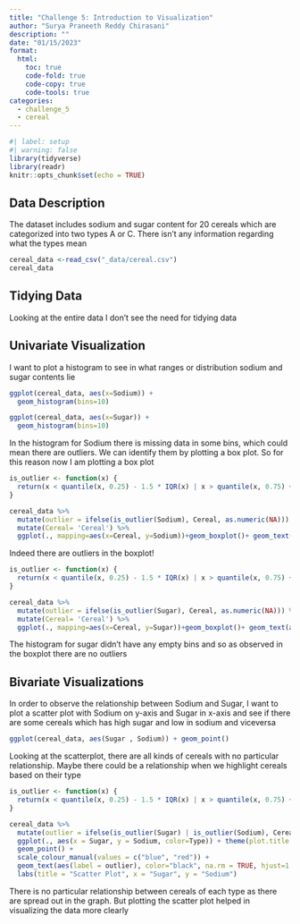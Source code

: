 ```yaml
---
title: "Challenge 5: Introduction to Visualization"
author: "Surya Praneeth Reddy Chirasani"
description: ""
date: "01/15/2023"
format:
  html:
    toc: true
    code-fold: true
    code-copy: true
    code-tools: true
categories:
  - challenge_5
  - cereal
---
```


```r
#| label: setup
#| warning: false
library(tidyverse)
library(readr)
knitr::opts_chunk$set(echo = TRUE)
```

## Data Description
The dataset includes sodium and sugar content for 20 cereals which are categorized into two types A or C. There isn't any information regarding what the types mean

```r
cereal_data <-read_csv("_data/cereal.csv")
cereal_data
```
## Tidying Data
Looking at the entire data I don't see the need for tidying data

## Univariate Visualization

I want to plot a histogram to see in what ranges or distribution sodium and sugar contents lie

```r
ggplot(cereal_data, aes(x=Sodium)) +
  geom_histogram(bins=10) 
```

```r
ggplot(cereal_data, aes(x=Sugar)) +
  geom_histogram(bins=10) 
```

In the histogram for Sodium there is missing data in some bins, which could mean there are outliers. We can identify them by plotting a box plot. So for this reason now I am plotting a box plot

```r

is_outlier <- function(x) {
  return(x < quantile(x, 0.25) - 1.5 * IQR(x) | x > quantile(x, 0.75) + 1.5 * IQR(x))
}

cereal_data %>% 
  mutate(outlier = ifelse(is_outlier(Sodium), Cereal, as.numeric(NA))) %>% 
  mutate(Cereal= 'Cereal') %>%
  ggplot(., mapping=aes(x=Cereal, y=Sodium))+geom_boxplot()+ geom_text(aes(label = outlier), na.rm = TRUE, hjust = -0.3)
```
Indeed there are outliers in the boxplot!

```r

is_outlier <- function(x) {
  return(x < quantile(x, 0.25) - 1.5 * IQR(x) | x > quantile(x, 0.75) + 1.5 * IQR(x))
}

cereal_data %>% 
  mutate(outlier = ifelse(is_outlier(Sugar), Cereal, as.numeric(NA))) %>% 
  mutate(Cereal= 'Cereal') %>%
  ggplot(., mapping=aes(x=Cereal, y=Sugar))+geom_boxplot()+ geom_text(aes(label = outlier), na.rm = TRUE, hjust = -0.3)
```
The histogram for sugar didn't have any empty bins and so as observed in the boxplot there are no outliers

## Bivariate Visualizations

In order to observe the relationship between Sodium and Sugar, I want to plot a scatter plot with Sodium on y-axis and Sugar in x-axis and see if there are some cereals which has high sugar and low in sodium and viceversa

```r
ggplot(cereal_data, aes(Sugar , Sodium)) + geom_point()
```

Looking at the scatterplot, there are all kinds of cereals with no particular relationship. Maybe there could be a relationship when we highlight cereals based on their type 

```r
is_outlier <- function(x) {
  return(x < quantile(x, 0.25) - 1.5 * IQR(x) | x > quantile(x, 0.75) + 1.5 * IQR(x))
}

cereal_data %>% 
  mutate(outlier = ifelse(is_outlier(Sugar) | is_outlier(Sodium), Cereal, as.numeric(NA))) %>% 
  ggplot(., aes(x = Sugar, y = Sodium, color=Type)) + theme(plot.title = element_text(hjust = 0.5)) +
  geom_point() + 
  scale_colour_manual(values = c("blue", "red")) +
  geom_text(aes(label = outlier), color="black", na.rm = TRUE, hjust=1.1, vjust=1.1, size = 2) +
  labs(title = "Scatter Plot", x = "Sugar", y = "Sodium")
```
There is no particular relationship between cereals of each type as there are spread out in the graph. But plotting the scatter plot helped in visualizing the data more clearly

